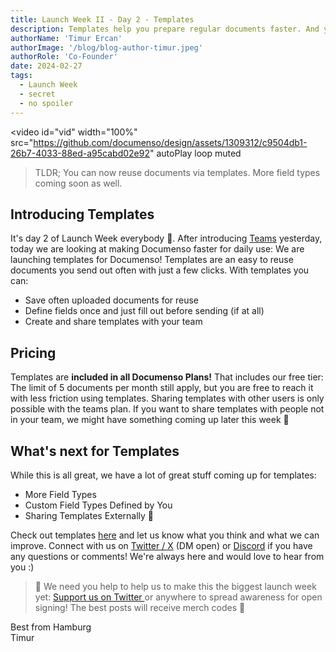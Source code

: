 ```yaml
---
title: Launch Week II - Day 2 - Templates
description: Templates help you prepare regular documents faster. And you can share them with your team!
authorName: 'Timur Ercan'
authorImage: '/blog/blog-author-timur.jpeg'
authorRole: 'Co-Founder'
date: 2024-02-27
tags:
  - Launch Week
  - secret
  - no spoiler
---
```


<video
  id="vid"
  width="100%"
  src="https://github.com/documenso/design/assets/1309312/c9504db1-26b7-4033-88ed-a95cabd02e92"
  autoPlay
  loop
  muted
></video>

> TLDR; You can now reuse documents via templates. More field types coming soon as well.

## Introducing Templates

It's day 2 of Launch Week everybody 🙌. After introducing [Teams](https://documenso.com/blog/launch-week-2-day-1) yesterday, today we are looking at making Documenso faster for daily use:
We are launching templates for Documenso! Templates are an easy to reuse documents you send out often with just a few clicks. With templates you can:

- Save often uploaded documents for reuse
- Define fields once and just fill out before sending (if at all)
- Create and share templates with your team

## Pricing

Templates are **included in all Documenso Plans!** That includes our free tier: The limit of 5 documents per month still apply, but you are free to reach it with less friction using templates. Sharing templates with other users is only possible with the teams plan. If you want to share templates with people not in your team, we might have something coming up later this week 👀

## What's next for Templates

While this is all great, we have a lot of great stuff coming up for templates:

- More Field Types
- Custom Field Types Defined by You
- Sharing Templates Externally 👀

Check out templates [here](https://documen.so/templates) and let us know what you think and what we can improve. Connect with us on [Twitter / X](https://twitter.com/eltimuro) (DM open) or [Discord](https://documen.so/discord) if you have any questions or comments! We're always here and would love to hear from you :)

> 🚨 We need you help to help us to make this the biggest launch week yet: <a href="https://twitter.com/intent/tweet?text=It's @Documenso Launch Week Day 2! They just launched templates, and I'm pumped 🎉🚀🚀🚀. Check it out https://documen.so/day2"> Support us on Twitter </a> or anywhere to spread awareness for open signing! The best posts will receive merch codes 👀

Best from Hamburg\
Timur
